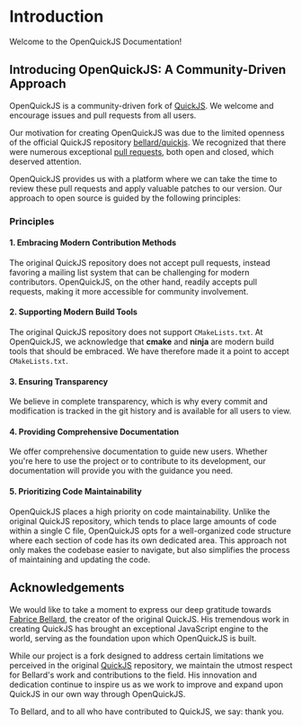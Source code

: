 # Introduction

Welcome to the OpenQuickJS Documentation!

## Introducing OpenQuickJS: A Community-Driven Approach

OpenQuickJS is a community-driven fork of [QuickJS](https://bellard.org/quickjs/). We welcome and encourage issues and pull requests from all users.

Our motivation for creating OpenQuickJS was due to the limited openness of the official QuickJS repository [bellard/quickjs](https://github.com/bellard/quickjs). We recognized that there were numerous exceptional [pull requests](https://github.com/bellard/quickjs/pulls), both open and closed, which deserved attention.

OpenQuickJS provides us with a platform where we can take the time to review these pull requests and apply valuable patches to our version. Our approach to open source is guided by the following principles:

### Principles

#### 1. Embracing Modern Contribution Methods

The original QuickJS repository does not accept pull requests, instead favoring a mailing list system that can be challenging for modern contributors. OpenQuickJS, on the other hand, readily accepts pull requests, making it more accessible for community involvement.

#### 2. Supporting Modern Build Tools

The original QuickJS repository does not support `CMakeLists.txt`. At OpenQuickJS, we acknowledge that **cmake** and **ninja** are modern build tools that should be embraced. We have therefore made it a point to accept `CMakeLists.txt`.

#### 3. Ensuring Transparency

We believe in complete transparency, which is why every commit and modification is tracked in the git history and is available for all users to view.

#### 4. Providing Comprehensive Documentation

We offer comprehensive documentation to guide new users. Whether you're here to use the project or to contribute to its development, our documentation will provide you with the guidance you need.

#### 5. Prioritizing Code Maintainability

OpenQuickJS places a high priority on code maintainability. Unlike the original QuickJS repository, which tends to place large amounts of code within a single C file, OpenQuickJS opts for a well-organized code structure where each section of code has its own dedicated area. This approach not only makes the codebase easier to navigate, but also simplifies the process of maintaining and updating the code.

## Acknowledgements

We would like to take a moment to express our deep gratitude towards [Fabrice Bellard](https://bellard.org/), the creator of the original QuickJS. His tremendous work in creating QuickJS has brought an exceptional JavaScript engine to the world, serving as the foundation upon which OpenQuickJS is built.

While our project is a fork designed to address certain limitations we perceived in the original [QuickJS](https://bellard.org/quickjs/) repository, we maintain the utmost respect for Bellard's work and contributions to the field. His innovation and dedication continue to inspire us as we work to improve and expand upon QuickJS in our own way through OpenQuickJS.

To Bellard, and to all who have contributed to QuickJS, we say: thank you.
